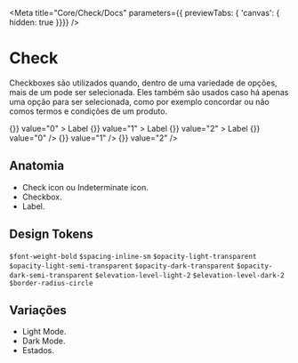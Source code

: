 
<Meta
  title="Core/Check/Docs"
  parameters={{ previewTabs: { 'canvas': { hidden: true }}}}
/>

# Check
Checkboxes são utilizados quando, dentro de uma variedade de opções, mais de um pode ser selecionada. Eles também são usados caso há apenas uma opção para ser selecionada, como por exemplo concordar ou não comos termos e condições de um produto.

<Canvas>
  <Check
    handleChange={() => {}}
    value="0"
  >
    Label
  </Check>
  <Check
    handleChange={() => {}}
    value="1"
  >
    Label
  </Check>
  <Check
    handleChange={() => {}}
    value="2"
  >
    Label
  </Check>
  <Check
    handleChange={() => {}}
    value="0"
  />
  <Check
    handleChange={() => {}}
    value="1"
  />
  <Check
    handleChange={() => {}}
    value="2"
  />
</Canvas>

## Anatomia
* Check icon ou Indeterminate icon.
* Checkbox.
* Label.

## Design Tokens
`$font-weight-bold`
`$spacing-inline-sm`
`$opacity-light-transparent`
`$opacity-light-semi-transparent`
`$opacity-dark-transparent`
`$opacity-dark-semi-transparent`
`$elevation-level-light-2`
`$elevation-level-dark-2`
`$border-radius-circle`

## Variações
* Light Mode.
* Dark Mode.
* Estados.